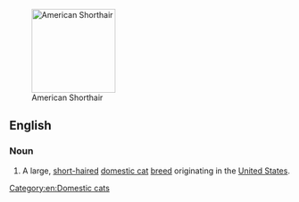 [[Image:American Shorthair.jpg|thumb|right|150px|American Shorthair]]
==English==

===Noun===
{{en-noun|sg=[[American]] [[shorthair|Shorthair]]}}

# A large, [[short-haired]] [[domestic cat]] [[breed]] originating in the [[United States]].

{{wikipedia|American Shorthair}}
{{commonscat|American Shorthair}}

[[Category:en:Domestic cats]]